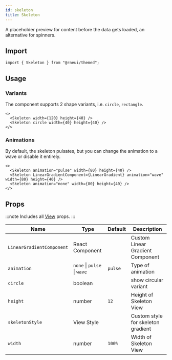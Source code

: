 ```yaml
---
id: skeleton
title: Skeleton
---
```



<IconsStyle />

A placeholder preview for content before the data gets loaded, an alternative for spinners.

## Import

```tsx
import { Skeleton } from "@rneui/themed";
```

## Usage

### Variants

The component supports 2 shape variants, i.e. `circle`, `rectangle`.

```tsx live
<>
  <Skeleton width={120} height={40} />
  <Skeleton circle width={40} height={40} />
</>
```

### Animations

By default, the skeleton pulsates, but you can change the animation to a wave or disable it entirely.

```tsx live
<>
  <Skeleton animation="pulse" width={80} height={40} />
  <Skeleton LinearGradientComponent={LinearGradient} animation="wave" width={80} height={40} />
  <Skeleton animation="none" width={80} height={40} />
</>
```

## Props

:::note
Includes all [View](https://reactnative.dev/docs/view#props) props.
:::

<div class='table-responsive'>

| Name                      | Type                        | Default | Description                        |
| ------------------------- | --------------------------- | ------- | ---------------------------------- |
| `LinearGradientComponent` | React Component             |         | Custom Linear Gradient Component   |
| `animation`               | `none` \| `pulse` \| `wave` | `pulse` | Type of animation                  |
| `circle`                  | boolean                     |         | show circular variant              |
| `height`                  | number                      | `12`    | Height of Skeleton View            |
| `skeletonStyle`           | View Style                  |         | Custom style for skeleton gradient |
| `width`                   | number                      | `100%`  | Width of Skeleton View             |

</div>
